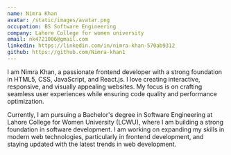 ```yaml
---
name: Nimra Khan
avatar: /static/images/avatar.png
occupation: BS Software Engineering
company: Lahore College for women university
email: nk4721006@gmail.com
linkedin: https://linkedin.com/in/nimra-khan-570ab9312
github: https://github.com/Nimra-khan1
---
```


I am Nimra Khan, a passionate frontend developer with a strong foundation in HTML5, CSS, JavaScript, and React.js. I love creating interactive, responsive, and visually appealing websites. My focus is on crafting seamless user experiences while ensuring code quality and performance optimization.

Currently, I am pursuing a Bachelor's degree in Software Engineering at Lahore College for Women University (LCWU), where I am building a strong foundation in software development. I am working on expanding my skills in modern web technologies, particularly in frontend development, and staying updated with the latest trends in web development.

